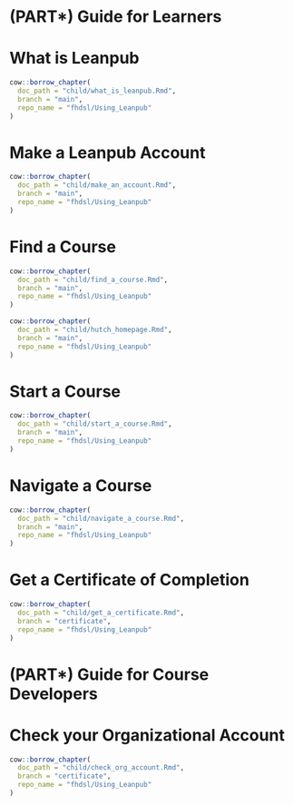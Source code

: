 
# (PART\*) Guide for Learners {-}

# What is Leanpub

:::: {.borrowed_chunk}
```r
cow::borrow_chapter(
  doc_path = "child/what_is_leanpub.Rmd",
  branch = "main",
  repo_name = "fhdsl/Using_Leanpub"
)
```
::::

# Make a Leanpub Account

:::: {.borrowed_chunk}
```r
cow::borrow_chapter(
  doc_path = "child/make_an_account.Rmd",
  branch = "main",
  repo_name = "fhdsl/Using_Leanpub"
)
```
::::

# Find a Course

:::: {.borrowed_chunk}
```r
cow::borrow_chapter(
  doc_path = "child/find_a_course.Rmd",
  branch = "main",
  repo_name = "fhdsl/Using_Leanpub"
)
```
::::

:::: {.borrowed_chunk}
```r
cow::borrow_chapter(
  doc_path = "child/hutch_homepage.Rmd",
  branch = "main",
  repo_name = "fhdsl/Using_Leanpub"
)
```
::::

# Start a Course

:::: {.borrowed_chunk}
```r
cow::borrow_chapter(
  doc_path = "child/start_a_course.Rmd",
  branch = "main",
  repo_name = "fhdsl/Using_Leanpub"
)
```
::::

# Navigate a Course

:::: {.borrowed_chunk}
```r
cow::borrow_chapter(
  doc_path = "child/navigate_a_course.Rmd",
  branch = "main",
  repo_name = "fhdsl/Using_Leanpub"
)
```
::::

# Get a Certificate of Completion

:::: {.borrowed_chunk}
```r
cow::borrow_chapter(
  doc_path = "child/get_a_certificate.Rmd",
  branch = "certificate",
  repo_name = "fhdsl/Using_Leanpub"
)
```
::::

# (PART\*) Guide for Course Developers {-}

# Check your Organizational Account

:::: {.borrowed_chunk}
```r
cow::borrow_chapter(
  doc_path = "child/check_org_account.Rmd",
  branch = "certificate",
  repo_name = "fhdsl/Using_Leanpub"
)
```
::::
